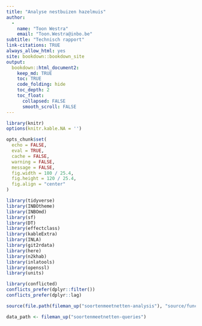 ```yaml
---
title: "Analyse nestbuizen hazelmuis"
author: 
  -
    name: "Toon Westra"
    email: "Toon.Westra@inbo.be"
subtitle: "Technisch rapport"
link-citations: TRUE
always_allow_html: yes
site: bookdown::bookdown_site
output:
  bookdown::html_document2:
    keep_md: TRUE
    toc: TRUE
    code_folding: hide
    toc_depth: 2
    toc_float:
      collapsed: FALSE
      smooth_scroll: FALSE
---
```


```r
library(knitr)
options(knitr.kable.NA = '')

opts_chunk$set(
  echo = FALSE, 
  eval = TRUE,
  cache = FALSE,
  warning = FALSE,
  message = FALSE,
  fig.width = 180 / 25.4,
  fig.height = 120 / 25.4,
  fig.align = "center"
)

```


```r

library(tidyverse)
library(INBOtheme)
library(INBOmd)
library(sf)
library(DT)
library(effectclass)
library(kableExtra)
library(INLA)
library(git2rdata)
library(here)
library(n2khab)
library(inlatools)
library(openssl)
library(units)

library(conflicted)
conflicts_prefer(dplyr::filter())
conflicts_prefer(dplyr::lag)
```

```r
source(file.path(fileman_up("soortenmeetnetten-analysis"), "source/functions_smp.R"))

data_path <- fileman_up("soortenmeetnetten-queries")

```

